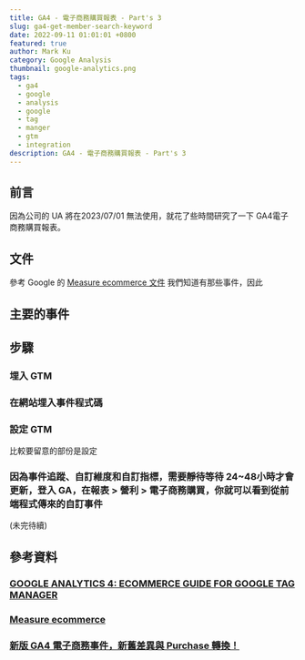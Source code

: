 ```yaml
---
title: GA4 - 電子商務購買報表 - Part's 3
slug: ga4-get-member-search-keyword
date: 2022-09-11 01:01:01 +0800
featured: true
author: Mark Ku
category: Google Analysis
thumbnail: google-analytics.png
tags:
  - ga4
  - google
  - analysis
  - google
  - tag
  - manger
  - gtm
  - integration
description: GA4 - 電子商務購買報表 - Part's 3
---
```

## 前言
因為公司的 UA 將在2023/07/01 無法使用，就花了些時間研究了一下 GA4電子商務購買報表。

## 文件
參考 Google 的 [Measure ecommerce 文件](https://developers.google.com/analytics/devguides/collection/ga4/ecommerce?client_type=gtm) 我們知道有那些事件，因此

## 主要的事件

## 步驟
### 埋入 GTM
### 在網站埋入事件程式碼
### 設定 GTM
比較要留意的部份是設定
### 因為事件追蹤、自訂維度和自訂指標，需要靜待等待 24~48小時才會更新，登入 GA，在報表 > 營利 > 電子商務購買，你就可以看到從前端程式傳來的自訂事件
(未完待續)

## 參考資料
### [GOOGLE ANALYTICS 4: ECOMMERCE GUIDE FOR GOOGLE TAG MANAGER](https://www.simoahava.com/analytics/google-analytics-4-ecommerce-guide-google-tag-manager/)
### [Measure ecommerce](https://developers.google.com/analytics/devguides/collection/ga4/ecommerce?client_type=gtag)
### [新版 GA4 電子商務事件，新舊差異與 Purchase 轉換！](https://www.turingdigital.com.tw/blog/ga4-ecommerce-guide)